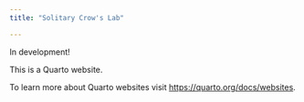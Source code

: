 ```yaml
---
title: "Solitary Crow's Lab"

---
```


In development!

This is a Quarto website.

To learn more about Quarto websites visit <https://quarto.org/docs/websites>.
